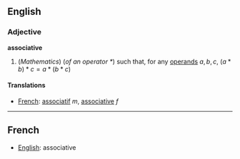 ==English==

===Adjective===
'''associative'''

#(''Mathematics'') (''of an operator <math> * </math>'') such that, for any [[operand]]s <math> a, b, c </math>, <math> (a * b) * c = a * (b * c) </math>

====Translations====
*[[French]]: [[associatif]] ''m'', [[associative]] ''f''

----

==French==
*[[English]]: associative